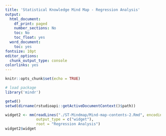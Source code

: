 ```yaml
---
title: 'Statistical Knowledge Mind Map - Regression Analysis' 
output:
  html_document:
    df_print: paged
    number_sections: No
    toc: No
    toc_float: yes
  word_document:
    toc: yes
fontsize: 10pt
editor_options:
  chunk_output_type: console
colorlinks: yes
---
```


```r
knitr::opts_chunk$set(echo = TRUE)

# load package
library('mindr')

getwd()
setwd(dirname(rstudioapi::getActiveDocumentContext()$path)) 
```
 



```r
widget2 <- mm(readLines("./ST-Mindmap/Mind-map-contents-2.Rmd", encoding = "UTF-8"),
              output_type = c("widget"), 
              root = "Regression Analysis")
widget2$widget
```